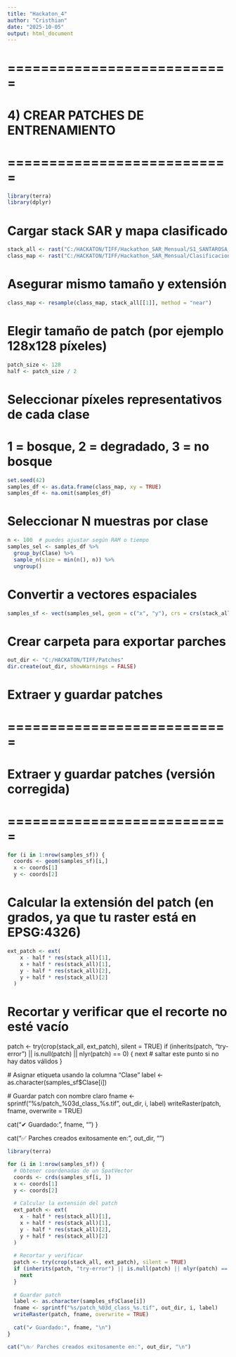 ---
title: "Hackaton_4"
author: "Cristhian"
date: "2025-10-05"
output: html_document
---

# ===========================
# 4) CREAR PATCHES DE ENTRENAMIENTO
# ===========================

```{r}
library(terra)
library(dplyr)
```



# Cargar stack SAR y mapa clasificado

```{r}
stack_all <- rast("C:/HACKATON/TIFF/Hackathon_SAR_Mensual/S1_SANTAROSA_Stack_2016_2021.tif")
class_map <- rast("C:/HACKATON/TIFF/Hackathon_SAR_Mensual/Clasificacion_Rsum_SANTAROSA.tif")
```


# Asegurar mismo tamaño y extensión
```{r}
class_map <- resample(class_map, stack_all[[1]], method = "near")
```

# Elegir tamaño de patch (por ejemplo 128x128 píxeles)


```{r}
patch_size <- 128
half <- patch_size / 2
```

# Seleccionar píxeles representativos de cada clase
# 1 = bosque, 2 = degradado, 3 = no bosque

```{r}
set.seed(42)
samples_df <- as.data.frame(class_map, xy = TRUE)
samples_df <- na.omit(samples_df)
```


# Seleccionar N muestras por clase


```{r}
n <- 100  # puedes ajustar según RAM o tiempo
samples_sel <- samples_df %>%
  group_by(Clase) %>%
  sample_n(size = min(n(), n)) %>%
  ungroup()
```

# Convertir a vectores espaciales


```{r}
samples_sf <- vect(samples_sel, geom = c("x", "y"), crs = crs(stack_all))
```

# Crear carpeta para exportar parches

```{r}
out_dir <- "C:/HACKATON/TIFF/Patches"
dir.create(out_dir, showWarnings = FALSE)
```


# Extraer y guardar patches

# ===========================
# Extraer y guardar patches (versión corregida)
# ===========================

```{r}
for (i in 1:nrow(samples_sf)) {
  coords <- geom(samples_sf)[i,]
  x <- coords[1]
  y <- coords[2]
```


# Calcular la extensión del patch (en grados, ya que tu raster está en EPSG:4326)
 
```{r}
ext_patch <- ext(
    x - half * res(stack_all)[1],
    x + half * res(stack_all)[1],
    y - half * res(stack_all)[2],
    y + half * res(stack_all)[2]
  )
```
 
  
  
# Recortar y verificar que el recorte no esté vacío
  patch <- try(crop(stack_all, ext_patch), silent = TRUE)
  if (inherits(patch, "try-error") || is.null(patch) || nlyr(patch) == 0) {
    next  # saltar este punto si no hay datos válidos
  }
  
  # Asignar etiqueta usando la columna "Clase"
  label <- as.character(samples_sf$Clase[i])
  
  # Guardar patch con nombre claro
  fname <- sprintf("%s/patch_%03d_class_%s.tif", out_dir, i, label)
  writeRaster(patch, fname, overwrite = TRUE)
  
  cat("✔ Guardado:", fname, "\n")
}

cat("\n✅ Parches creados exitosamente en:", out_dir, "\n")




```{r}
library(terra)

for (i in 1:nrow(samples_sf)) {
  # Obtener coordenadas de un SpatVector
  coords <- crds(samples_sf[i, ])
  x <- coords[1]
  y <- coords[2]
  
  # Calcular la extensión del patch
  ext_patch <- ext(
    x - half * res(stack_all)[1],
    x + half * res(stack_all)[1],
    y - half * res(stack_all)[2],
    y + half * res(stack_all)[2]
  )
  
  # Recortar y verificar
  patch <- try(crop(stack_all, ext_patch), silent = TRUE)
  if (inherits(patch, "try-error") || is.null(patch) || nlyr(patch) == 0) {
    next
  }
  
  # Guardar patch
  label <- as.character(samples_sf$Clase[i])
  fname <- sprintf("%s/patch_%03d_class_%s.tif", out_dir, i, label)
  writeRaster(patch, fname, overwrite = TRUE)
  
  cat("✔ Guardado:", fname, "\n")
}

cat("\n✅ Parches creados exitosamente en:", out_dir, "\n")


```





























